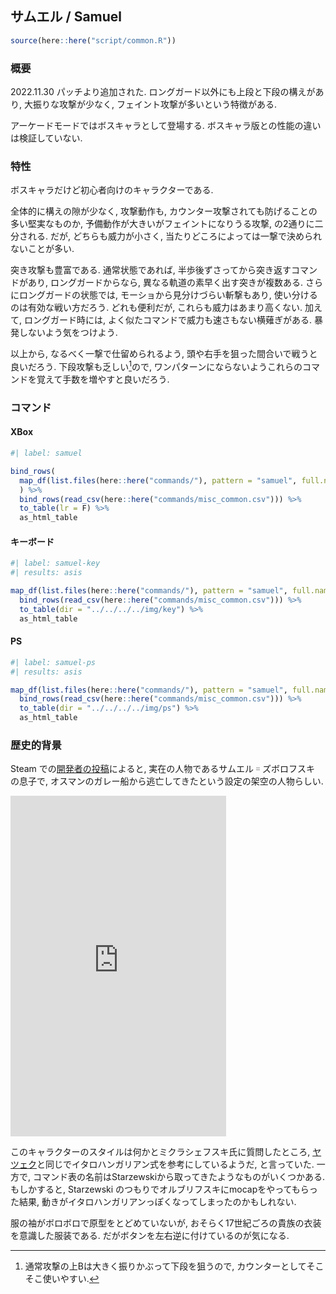 ## サムエル / Samuel {#sec-Samuel}

```r
source(here::here("script/common.R"))
```

### 概要 {-}

2022.11.30 パッチより追加された. ロングガード以外にも上段と下段の構えがあり, 大振りな攻撃が少なく, フェイント攻撃が多いという特徴がある.

アーケードモードではボスキャラとして登場する. ボスキャラ版との性能の違いは検証していない.

### 特性 {-}

ボスキャラだけど初心者向けのキャラクターである.

全体的に構えの隙が少なく, 攻撃動作も, カウンター攻撃されても防げることの多い堅実なものか, 予備動作が大きいがフェイントになりうる攻撃, の2通りに二分される. だが, どちらも威力が小さく, 当たりどころによっては一撃で決められないことが多い. 

突き攻撃も豊富である. 通常状態であれば, 半歩後ずさってから突き返すコマンドがあり, ロングガードからなら, 異なる軌道の素早く出す突きが複数ある. さらにロングガードの状態では, モーショから見分けづらい斬撃もあり, 使い分けるのは有効な戦い方だろう. どれも便利だが, これらも威力はあまり高くない. 加えて, ロングガード時には, よく似たコマンドで威力も速さもない横薙ぎがある. 暴発しないよう気をつけよう.

以上から, なるべく一撃で仕留められるよう, 頭や右手を狙った間合いで戦うと良いだろう. 下段攻撃も乏しい^[通常攻撃の上Bは大きく振りかぶって下段を狙うので, カウンターとしてそこそこ使いやすい.]ので, ワンパターンにならないようこれらのコマンドを覚えて手数を増やすと良いだろう.


### コマンド {-}

:::{.panel-tabset}

#### XBox

```r
#| label: samuel

bind_rows(
  map_df(list.files(here::here("commands/"), pattern = "samuel", full.names = T), read_csv)
  ) %>%
  bind_rows(read_csv(here::here("commands/misc_common.csv"))) %>%
  to_table(lr = F) %>%
  as_html_table
```

#### キーボード

```r
#| label: samuel-key
#| results: asis

map_df(list.files(here::here("commands/"), pattern = "samuel", full.names = T), read_csv) %>%
  bind_rows(read_csv(here::here("commands/misc_common.csv"))) %>%
  to_table(dir = "../../../../img/key") %>%
  as_html_table
```

#### PS

```r
#| label: samuel-ps
#| results: asis

map_df(list.files(here::here("commands/"), pattern = "samuel", full.names = T), read_csv) %>%
  bind_rows(read_csv(here::here("commands/misc_common.csv"))) %>%
  to_table(dir = "../../../../img/ps") %>%
  as_html_table
```

:::


### 歴史的背景 {-}

Steam での[開発者の投稿](https://steamcommunity.com/app/1000360/eventcomments/3721691844080558291)によると, 実在の人物であるサムエル゠ズボロフスキ
の息子で, オスマンのガレー船から逃亡してきたという設定の架空の人物らしい.

<iframe src="https://assets.pinterest.com/ext/embed.html?id=1144125480312027573" height="545" width="345" frameborder="0" scrolling="no" ></iframe>

このキャラクターのスタイルは何かとミクラシェフスキ氏に質問したところ, [ヤツェク](Jacek.qmd#sec-Jacek)と同じでイタロハンガリアン式を参考にしているようだ, と言っていた. 一方で, コマンド表の名前はStarzewskiから取ってきたようなものがいくつかある. もしかすると, Starzewski のつもりでオルブリフスキにmocapをやってもらった結果, 動きがイタロハンガリアンっぽくなってしまったのかもしれない.

服の袖がボロボロで原型をとどめていないが, おそらく17世紀ごろの貴族の衣装を意識した服装である. だがボタンを左右逆に付けているのが気になる.
